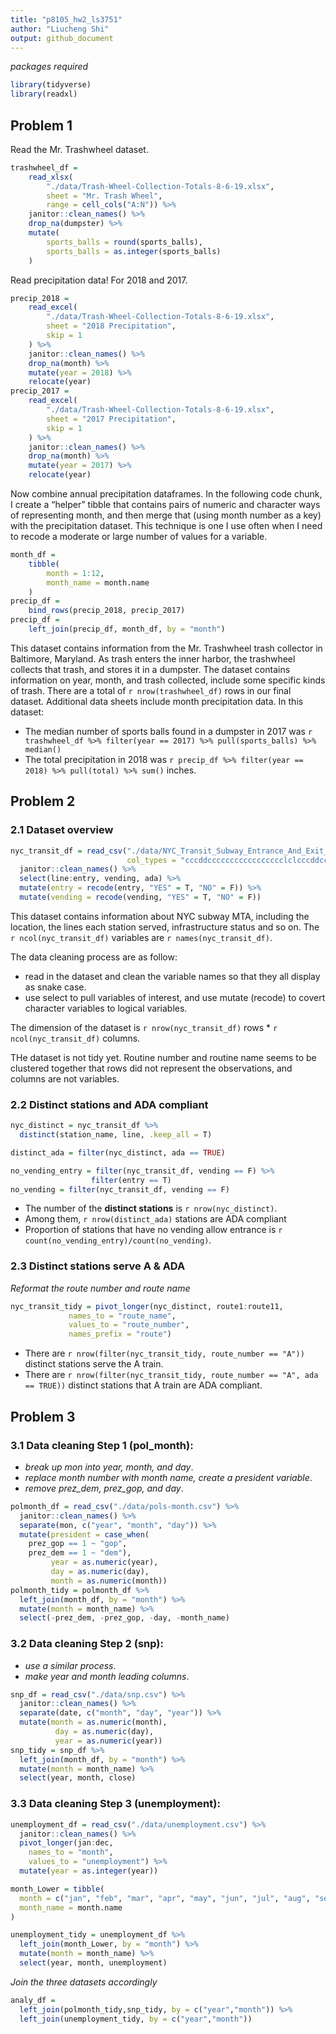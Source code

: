 ```yaml
---
title: "p8105_hw2_ls3751"
author: "Liucheng Shi"
output: github_document
---
```


_packages required_
```r
library(tidyverse)
library(readxl)
```


## Problem 1

Read the Mr. Trashwheel dataset. 

```r
trashwheel_df = 
	read_xlsx(
		"./data/Trash-Wheel-Collection-Totals-8-6-19.xlsx",
		sheet = "Mr. Trash Wheel",
		range = cell_cols("A:N")) %>% 
	janitor::clean_names() %>% 
	drop_na(dumpster) %>% 
	mutate(
		sports_balls = round(sports_balls),
		sports_balls = as.integer(sports_balls)
	)
```

Read precipitation data! For 2018 and 2017. 

```r
precip_2018 = 
	read_excel(
		"./data/Trash-Wheel-Collection-Totals-8-6-19.xlsx",
		sheet = "2018 Precipitation",
		skip = 1
	) %>% 
	janitor::clean_names() %>% 
	drop_na(month) %>% 
	mutate(year = 2018) %>% 
	relocate(year)
precip_2017 = 
	read_excel(
		"./data/Trash-Wheel-Collection-Totals-8-6-19.xlsx",
		sheet = "2017 Precipitation",
		skip = 1
	) %>% 
	janitor::clean_names() %>% 
	drop_na(month) %>% 
	mutate(year = 2017) %>% 
	relocate(year)
```

Now combine annual precipitation dataframes. In the following code chunk, I create a "helper" tibble that contains pairs of numeric and character ways of representing month, and then merge that (using month number as a key) with the precipitation dataset. This technique is one I use often when I need to recode a moderate or large number of values for a variable. 

```r
month_df = 
	tibble(
		month = 1:12,
		month_name = month.name
	)
precip_df = 
	bind_rows(precip_2018, precip_2017)
precip_df =
	left_join(precip_df, month_df, by = "month")
```

This dataset contains information from the Mr. Trashwheel trash collector in Baltimore, Maryland. As trash enters the inner harbor, the trashwheel collects that trash, and stores it in a dumpster. The dataset contains information on year, month, and trash collected, include some specific kinds of trash. There are a total of `r nrow(trashwheel_df)` rows in our final dataset. Additional data sheets include month precipitation data. In this dataset:

* The median number of sports balls found in a dumpster in 2017 was `r trashwheel_df %>% filter(year == 2017) %>% pull(sports_balls) %>% median()`
* The total precipitation in 2018 was `r precip_df %>% filter(year == 2018) %>% pull(total) %>% sum()` inches.



## Problem 2

### 2.1 Dataset overview

```r
nyc_transit_df = read_csv("./data/NYC_Transit_Subway_Entrance_And_Exit_Data.csv", 
                          col_types = "cccddccccccccccccccccclclcccddcc") %>% 
  janitor::clean_names() %>% 
  select(line:entry, vending, ada) %>% 
  mutate(entry = recode(entry, "YES" = T, "NO" = F)) %>% 
  mutate(vending = recode(vending, "YES" = T, "NO" = F))
```

This dataset contains information about NYC subway MTA, including the location, the lines each station served, infrastructure status and so on. The `r ncol(nyc_transit_df)` variables are `r names(nyc_transit_df)`.

The data cleaning process are as follow:

*   read in the dataset and clean the variable names so that they all display as snake case.
*   use select to pull variables of interest, and use mutate (recode) to covert character variables to logical variables.

The dimension of the dataset is `r nrow(nyc_transit_df)` rows * `r ncol(nyc_transit_df)` columns. 

THe dataset is not tidy yet. Routine number and routine name seems to be clustered together that rows did not represent the observations, and columns are not variables.



### 2.2 Distinct stations and ADA compliant

```r
nyc_distinct = nyc_transit_df %>% 
  distinct(station_name, line, .keep_all = T)

distinct_ada = filter(nyc_distinct, ada == TRUE)

no_vending_entry = filter(nyc_transit_df, vending == F) %>%
                  filter(entry == T)
no_vending = filter(nyc_transit_df, vending == F)
```

*   The number of the __distinct stations__ is `r nrow(nyc_distinct)`.
*   Among them, `r nrow(distinct_ada)` stations are ADA compliant
*   Proportion of stations that have no vending allow entrance is `r count(no_vending_entry)/count(no_vending)`.


### 2.3 Distinct stations serve A & ADA

_Reformat the route number and route name_

```r
nyc_transit_tidy = pivot_longer(nyc_distinct, route1:route11,
             names_to = "route_name",
             values_to = "route_number",
             names_prefix = "route")
```

*   There are `r nrow(filter(nyc_transit_tidy, route_number == "A"))` distinct stations serve the A train.  
*   There are `r nrow(filter(nyc_transit_tidy, route_number == "A", ada == TRUE))` distinct stations that A train are ADA compliant.



## Problem 3

### 3.1 Data cleaning Step 1 (pol_month):

*   _break up mon into year, month, and day_.
*   _replace month number with month name, create a president variable_. 
*   _remove prez_dem, prez_gop, and day_.

```r
polmonth_df = read_csv("./data/pols-month.csv") %>% 
  janitor::clean_names() %>% 
  separate(mon, c("year", "month", "day")) %>% 
  mutate(president = case_when(
    prez_gop == 1 ~ "gop",
    prez_dem == 1 ~ "dem"),
         year = as.numeric(year),
         day = as.numeric(day),
         month = as.numeric(month))
polmonth_tidy = polmonth_df %>% 
  left_join(month_df, by = "month") %>% 
  mutate(month = month_name) %>% 
  select(-prez_dem, -prez_gop, -day, -month_name)
```

### 3.2 Data cleaning Step 2 (snp):

*   _use a similar process_.
*   _make year and month leading columns_.

```r
snp_df = read_csv("./data/snp.csv") %>% 
  janitor::clean_names() %>% 
  separate(date, c("month", "day", "year")) %>% 
  mutate(month = as.numeric(month), 
          day = as.numeric(day), 
          year = as.numeric(year))
snp_tidy = snp_df %>% 
  left_join(month_df, by = "month") %>% 
  mutate(month = month_name) %>% 
  select(year, month, close)
```

### 3.3 Data cleaning Step 3 (unemployment):

```r
unemployment_df = read_csv("./data/unemployment.csv") %>% 
  janitor::clean_names() %>% 
  pivot_longer(jan:dec,
    names_to = "month",
    values_to = "unemployment") %>% 
  mutate(year = as.integer(year))
```

```r
month_Lower = tibble(
  month = c("jan", "feb", "mar", "apr", "may", "jun", "jul", "aug", "sep", "oct", "nov", "dec"),
  month_name = month.name
)
```

```r
unemployment_tidy = unemployment_df %>% 
  left_join(month_Lower, by = "month") %>% 
  mutate(month = month_name) %>% 
  select(year, month, unemployment)
```

_Join the three datasets accordingly_

```r
analy_df = 
  left_join(polmonth_tidy,snp_tidy, by = c("year","month")) %>% 
  left_join(unemployment_tidy, by = c("year","month"))
```
